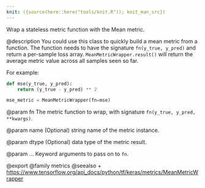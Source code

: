```yaml
---
knit: ({source(here::here("tools/knit.R")); knit_man_src})
---
```

Wrap a stateless metric function with the Mean metric.

@description
You could use this class to quickly build a mean metric from a function. The
function needs to have the signature `fn(y_true, y_pred)` and return a
per-sample loss array. `MeanMetricWrapper.result()` will return
the average metric value across all samples seen so far.

For example:

```python
def mse(y_true, y_pred):
    return (y_true - y_pred) ** 2

mse_metric = MeanMetricWrapper(fn=mse)
```

@param fn
The metric function to wrap, with signature
`fn(y_true, y_pred, **kwargs)`.

@param name
(Optional) string name of the metric instance.

@param dtype
(Optional) data type of the metric result.

@param ...
Keyword arguments to pass on to `fn`.

@export
@family metrics
@seealso
+ <https://www.tensorflow.org/api_docs/python/tf/keras/metrics/MeanMetricWrapper>
